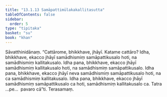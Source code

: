 ```yaml
---
title: "13.1.13 Samāpattimūlakakallitasutta"
tableOfContents: false
sidebar:
  order: 5
type: "tipitaka"
basket: "su"
book: "khan"
---
```



<DynamicBreadcrumb />

<Division number="674" book="khan" bookNo="13" page="229">

<Paragraph number="1305" book="khan">
Sāvatthinidānaṃ. “Cattārome, bhikkhave, jhāyī. Katame cattāro? Idha, bhikkhave, ekacco jhāyī samādhismiṃ samāpattikusalo hoti, na samādhismiṃ kallitakusalo. Idha pana, bhikkhave, ekacco jhāyī samādhismiṃ kallitakusalo hoti, na samādhismiṃ samāpattikusalo. Idha pana, bhikkhave, ekacco jhāyī neva samādhismiṃ samāpattikusalo hoti, na ca samādhismiṃ kallitakusalo. Idha pana, bhikkhave, ekacco jhāyī samādhismiṃ samāpattikusalo ca hoti, samādhismiṃ kallitakusalo ca. Tatra …pe…  pavaro cā”ti.

</Paragraph>
</Division>

<Paragraph number="1306" type="center" book="khan">
Terasamaṃ.
</Paragraph>